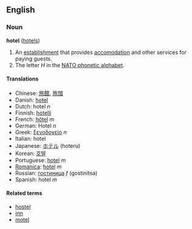 ==English==
===Noun===
'''hotel''' ([[hotels]])
#An [[establishment]] that provides [[accomodation]] and other services for paying guests.
#The letter ''H'' in the [[NATO phonetic alphabet]].

====Translations====
*Chinese: [[旅館]], [[旅馆]]
*Danish: [[hotel]]
*Dutch: hotel ''n''
*Finnish: [[hotelli]]
*French: [[hôtel]] ''m''
*German: Hotel ''n''
*Greek: [[ξενοδοχείο]] ''n''
*Italian: hotel
*Japanese: [[ホテル]] (hoteru)
*Korean: [[호텔]]
*Portuguese: [[hotel]] ''m''
*[[Romanica]]: [[hotel]] ''m''
*Russian: [[гостиница]] ''f'' (gostinitsa)
*Spanish: hotel ''m''

====Related terms====
*[[hostel]]
*[[inn]]
*[[motel]]
